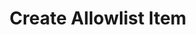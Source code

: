 ---
title: 'Create Allowlist Item'
description: 'Add items to the return allowlist for automatic approval'
--- 